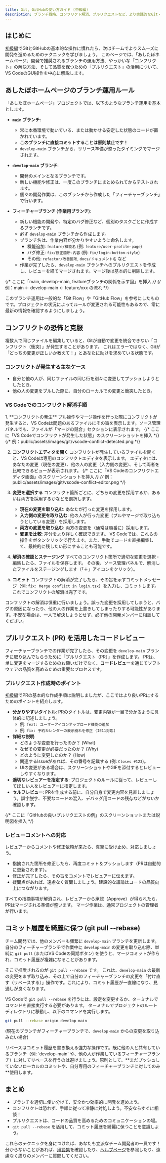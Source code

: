 ```yaml
---
title: Git, GitHubの使い方ガイド (中級編)
description: ブランチ戦略、コンフリクト解消、プルリクエストなど、より実践的なGit・GitHubの運用方法を解説します。
---
```



## はじめに

[初級編](/git/beginner)でGitとGitHubの基本的な操作に慣れたら、次はチームでよりスムーズに開発を進めるためのテクニックを学びましょう。
このページでは、「あしたぼホームページ」開発で推奨されるブランチの運用方法、やっかいな「コンフリクト」の解決方法、そして品質を保つための「プルリクエスト」の活用について、VS CodeのGUI操作を中心に解説します。

## あしたぼホームページのブランチ運用ルール

「あしたぼホームページ」プロジェクトでは、以下のようなブランチ運用を基本とします。

-   **`main` ブランチ**:
    -   常に本番環境で動いている、または動かせる安定した状態のコードが置かれています。
    -   **このブランチに直接コミットすることは原則禁止です！**
    -   `develop-main` ブランチから、リリース準備が整ったタイミングでマージされます。

-   **`develop-main` ブランチ**:
    -   開発のメインとなるブランチです。
    -   新しい機能や修正は、一度このブランチにまとめられてからテストされます。
    -   個々の開発作業は、このブランチから作成した「フィーチャーブランチ」で行います。

-   **フィーチャーブランチ (作業用ブランチ)**:
    -   新しい機能の開発や、特定のバグ修正など、個別のタスクごとに作成するブランチです。
    -   必ず `develop-main` ブランチから作成します。
    -   ブランチ名は、作業内容が分かりやすいように命名します。
        -   機能追加: `feature/機能名` (例: `feature/user-profile-page`)
        -   バグ修正: `fix/修正箇所-内容` (例: `fix/login-button-style`)
        -   その他: `refactor/改善箇所`, `docs/ドキュメント名` など
    -   作業が完了したら、`develop-main` ブランチへのプルリクエストを作成し、レビューを経てマージされます。マージ後は基本的に削除します。

{/* ここに「main, develop-main, featureブランチの関係を示す図」を挿入 */}
{/* 例：main ← develop-main ← feature/xxx の流れ */}

<Aside type="note">
このブランチ運用は一般的な「Git Flow」や「GitHub Flow」を参考にしたものです。プロジェクトの状況によってルールが変更される可能性もあるので、常に最新の情報を確認するようにしましょう。
</Aside>

## コンフリクトの恐怖と克服

複数人で同じファイルを編集していると、Gitが自動で変更を統合できない「コンフリクト（衝突）」が発生することがあります。
これはエラーではなく、Gitが「どっちの変更が正しいか教えて！」とあなたに助けを求めている状態です。

### コンフリクトが発生する主なケース
-   自分と他の人が、同じファイルの同じ行を別々に変更してプッシュしようとしたとき。
-   他の人の変更をプルした際に、自分のローカルでの変更と衝突したとき。

### VS Codeでのコンフリクト解消手順

<Steps>
1.  **コンフリクトの発生**
    プル操作やマージ操作を行った際にコンフリクトが発生すると、VS Codeは問題のあるファイルにその旨を表示します。ソース管理パネルでも、ファイルが「マージの競合」セクションに表示されます。
    {/* ここに「VS Codeでコンフリクトが発生した状態」のスクリーンショットを挿入 */}
    {/* 例：public/assets/images/git/vscode-conflict-detected.png */}

2.  **コンフリクトエディタを開く**
    コンフリクトが発生しているファイルを開くと、VS Codeは専用のコンフリクトエディタを表示します。
    エディタには、あなたの変更（現在の変更）、他の人の変更（入力側の変更）、そして両者を比較できるビューが表示されます。
    {/* ここに「VS Codeのコンフリクトエディタ画面」のスクリーンショットを挿入 */}
    {/* 例：public/assets/images/git/vscode-conflict-editor.png */}

3.  **変更を選択する**
    コンフリクト箇所ごとに、どちらの変更を採用するか、あるいは両方を採用するかなどを選択します。
    -   **現在の変更を取り込む**: あなたが行った変更を採用します。
    -   **入力側の変更を取り込む**: 他の人が行った変更（プルやマージで取り込もうとしている変更）を採用します。
    -   **両方の変更を取り込む**: 両方の変更を（通常は順番に）採用します。
    -   **変更を比較**: 差分をより詳しく確認できます。
    VS Codeでは、これらの操作をボタンクリックで行えます。また、手動でコードを直接編集して、最終的に残したい形にすることも可能です。

4.  **解消の確認とステージング**
    すべてのコンフリクト箇所で適切な変更を選択・編集したら、ファイルを保存します。
    その後、ソース管理パネルで、解消したファイルをステージングします（「＋」アイコンをクリック）。

5.  **コミット**
    コンフリクトの解消が完了したら、その旨を示すコミットメッセージ（例: `fix: Merge conflict in login.tsx`）を入力し、コミットします。
    これでコンフリクトの解消は完了です。

</Steps>

<Aside type="danger">
コンフリクトの解消は慎重に行いましょう。誤った変更を採用してしまうと、バグの原因になったり、他の人の作業を上書きしてしまったりする可能性があります。不安な場合は、一人で解決しようとせず、必ず他の開発メンバーに相談してください。
</Aside>

## プルリクエスト (PR) を活用したコードレビュー

フィーチャーブランチでの作業が完了したら、その変更を `develop-main` ブランチに取り込んでもらうために「プルリクエスト（PR）」を作成します。
PRは、単に変更をマージするためのお願いだけでなく、**コードレビュー**を通じてソフトウェアの品質を高めるための重要なプロセスです。

### プルリクエスト作成時のポイント

[初級編](/git/beginner#基本的な開発の流れ-vs-codeのgui操作)でPRの基本的な作成手順は説明しましたが、ここではより良いPRにするためのポイントを紹介します。

-   **分かりやすいタイトル**: PRのタイトルは、変更内容が一目で分かるように具体的に記述しましょう。
    -   例: `feat: ユーザーアイコンアップロード機能の追加`
    -   例: `fix: 予約カレンダーの表示崩れを修正 (IE11対応)`
-   **詳細な説明**:
    -   どのような変更を行ったのか？ (What)
    -   なぜその変更が必要だったのか？ (Why)
    -   どのように変更したのか？ (How)
    -   関連するIssueがあれば、その番号を記載する (例: `Closes #123`)。
    -   UIの変更がある場合は、スクリーンショットやGIFを添付するとレビューしやすくなります。
-   **適切なレビュアーを指定する**: プロジェクトのルールに従って、レビューしてほしい人をレビュアーに指定します。
-   **セルフレビュー**: PRを作成する前に、自分自身で変更内容を見直しましょう。誤字脱字、不要なコードの混入、デバッグ用コードの残存などがないか確認します。

{/* ここに「GitHubの良いプルリクエストの例」のスクリーンショットまたは説明図を挿入 */}

### レビューコメントへの対応

レビュアーからコメントや修正依頼が来たら、真摯に受け止め、対応しましょう。
-   指摘された箇所を修正したら、再度コミット＆プッシュします（PRは自動的に更新されます）。
-   修正が完了したら、その旨をコメントでレビュアーに伝えます。
-   疑問点があれば、遠慮なく質問しましょう。建設的な議論はコードの品質向上につながります。

すべての指摘事項が解消され、レビュアーから承認（Approve）が得られたら、PRはマージされる準備が整います。
マージ作業は、通常プロジェクトの管理者が行います。

## コミット履歴を綺麗に保つ (git pull --rebase)

チーム開発では、他のメンバーも頻繁に `develop-main` ブランチを更新します。
自分のフィーチャーブランチで作業中に `develop-main` の変更を取り込む際、単純に `git pull` (またはVS Codeの同期ボタン) を使うと、マージコミットが作られ、コミット履歴が複雑になることがあります。

そこで推奨されるのが `git pull --rebase` です。
これは、`develop-main` の最新の変更をまず取り込み、その上で自分のフィーチャーブランチの変更を「付け直す（リベースする）」操作です。これにより、コミット履歴が一直線になり、見通しが良くなります。

VS Codeで `git pull --rebase` を行うには、設定を変更するか、ターミナルでコマンドを直接実行する必要があります。
ターミナルでプロジェクトのルートディレクトリに移動し、以下のコマンドを実行します。
```bash
git pull --rebase origin develop-main
```
(現在のブランチがフィーチャーブランチで、`develop-main` からの変更を取り込みたい場合)

<Aside type="caution">
リベースはコミット履歴を書き換える強力な操作です。既に他の人と共有しているブランチ（例: `develop-main` や、他の人が作業しているフィーチャーブランチ）に対してリベースを行うのは避けましょう。原則として、**まだプッシュしていないローカルのコミットや、自分専用のフィーチャーブランチに対してのみ**使用します。
</Aside>

## まとめ

-   ブランチを適切に使い分けて、安全かつ効率的に開発を進めよう。
-   コンフリクトは恐れず、手順に従って冷静に対処しよう。不安ならすぐに相談！
-   プルリクエストは、コードの品質を高めるためのコミュニケーションの場。
-   `git pull --rebase` を活用して、コミット履歴を綺麗に保つことを意識しよう。

これらのテクニックを身につければ、あなたも立派なチーム開発者の一員です！
分からないことがあれば、[用語集](/getstart/term)を確認したり、[ヘルプページ](/git/help)を参照したり、遠慮なく周りのメンバーに質問してください。
